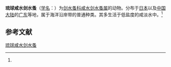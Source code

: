 {{Speciesbox
| name = 琉球咸水剑水蚤
| status = 
| status_system = 
| image = 
| genus = Halicyclops
| species = ryukyuensis
| authority = (Ito, 1962)<ref name='id12555'>{{cite web| url =http://www.bioinfo.cn/db05/BjdwSpecies.php?action=view&id=12555| title =琉球咸水剑水蚤| work =《中国动物物种编目数据库》| publisher =中国科学院微生物研究所| author =中国科学院动物研究所| accessdate =2009-04-28| deadurl =yes| archiveurl =https://web.archive.org/web/20160305045008/http://www.bioinfo.cn/db05/BjdwSpecies.php?action=view&id=12555| archivedate =2016-03-05}}</ref>
}}

'''琉球咸水剑水蚤'''（[[学名|学名]]：{{lang|la|''Halicyclops ryukyuensis''}}）为[[剑水蚤科|剑水蚤科]][[咸水剑水蚤属|咸水剑水蚤属]]的动物。分布于[[日本|日本]]以及[[中国大陆|中国大陆]]的[[广东|广东]]等地，属于海洋沿岸带的普通种类。其多生活于低盐度的咸淡水中。<ref name='id12555'/>

== 参考文献 ==
{{reflist}}

{{Wikispecies|Halicyclops ryukyuensis}}
{{Taxonbar|from=Q13651962}}

[[Category:咸水剑水蚤属|琉球咸水剑水蚤]]


{{节肢动物小作品}}